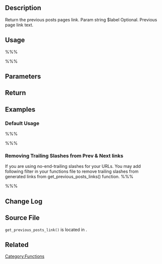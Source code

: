 {{Languages|
{{en|Function Reference/get_previous_posts_link}}
{{it|Riferimento_funzioni/get_previous_posts_link}}
{{ja|関数リファレンス/get_previous_posts_link}}
}}

== Description ==
Return the previous posts pages link. Param string $label Optional. Previous page link text.

== Usage ==
%%% <?php get_previous_posts_link( $label ); ?> %%%

== Parameters ==
{{Parameter|$label|string|Previous page link text.|Optional|'&laquo; Previous Page'}}

== Return ==
{{Return|""|string|Previous page link.}}

== Examples ==
=== Default Usage ===
%%%<?php $prev = get_previous_posts_link();
echo $prev;
?>%%%
=== Removing Trailing Slashes from Prev & Next links  ===
If you are using no-end-trailing slashes for your URLs. You may add following filter in your functions file to remove trailing slashes from generated links from get_previous_posts_links() function.
%%%
<?php 
add_filter( 'get_pagenum_link', 'user_trailingslashit' );
?>
%%%

== Change Log ==
{{Since|2.7}}

== Source File ==
<tt>get_previous_posts_link()</tt> is located in {{Trac|wp-includes/link-template.php|tags/{{CurrentVersion}}|1602}}.

== Related ==

{{Pagination}}

{{Tag Footer}}
[[Category:Functions]]